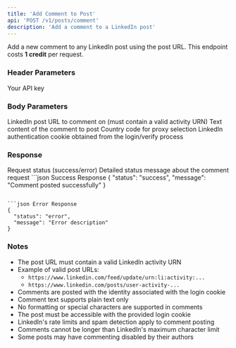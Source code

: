 ```yaml
---
title: 'Add Comment to Post'
api: 'POST /v1/posts/comment'
description: 'Add a comment to a LinkedIn post'
---
```


Add a new comment to any LinkedIn post using the post URL.
<Note>
  This endpoint costs **1 credit** per request.
</Note>
### Header Parameters

<ParamField header="x-api-key" type="string" required>
  Your API key
</ParamField>

### Body Parameters

<ParamField body="post_url" type="string" required>
  LinkedIn post URL to comment on (must contain a valid activity URN)
</ParamField>

<ParamField body="message" type="string" required>
  Text content of the comment to post
</ParamField>
<ParamField body="country" type="string" default="FR">
  Country code for proxy selection
</ParamField>
<ParamField body="login_cookie" type="string" required>
  LinkedIn authentication cookie obtained from the login/verify process
</ParamField>

### Response

<ResponseField name="status" type="string">
  Request status (success/error)
</ResponseField>

<ResponseField name="message" type="string">
  Detailed status message about the comment request
</ResponseField>


<ResponseExample>
```json Success Response
{
  "status": "success",
  "message": "Comment posted successfully"
}

```

```json Error Response
{
  "status": "error",
  "message": "Error description"
}
```
</ResponseExample>

### Notes
- The post URL must contain a valid LinkedIn activity URN
- Example of valid post URLs:
  - `https://www.linkedin.com/feed/update/urn:li:activity:...`
  - `https://www.linkedin.com/posts/user-activity-...`
- Comments are posted with the identity associated with the login cookie
- Comment text supports plain text only
- No formatting or special characters are supported in comments
- The post must be accessible with the provided login cookie
- LinkedIn's rate limits and spam detection apply to comment posting
- Comments cannot be longer than LinkedIn's maximum character limit
- Some posts may have commenting disabled by their authors